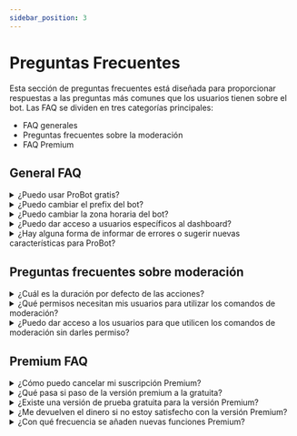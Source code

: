 ```yaml
---
sidebar_position: 3
---
```


# Preguntas Frecuentes

Esta sección de preguntas frecuentes está diseñada para proporcionar respuestas a las preguntas más comunes que los usuarios tienen sobre el bot. Las FAQ se dividen en tres categorías principales:

- FAQ generales
- Preguntas frecuentes sobre la moderación
- FAQ Premium

## General FAQ

<details>
  <summary>¿Puedo usar ProBot gratis?</summary>
  <p>
    Sí, ProBot puede utilizarse de forma gratuita. Sin embargo, algunas características pueden requerir una suscripción premium para acceder. Puedes
    consultar los precios y las opciones de suscripción en <a href="https://probot.io/premium">Página Premium</a>.
  </p>
</details>

<details>
  <summary>¿Puedo cambiar el prefix del bot?</summary>
  <p>
    Lamentablemente, el bot ya no utiliza prefix. En su lugar, hemos implementado el uso de comandos de barra diagonal de discord. Sin embargo, los
    usuarios pueden establecer alias para sus comandos favoritos y utilizarlos como alternativa.
  </p>
</details>

<details>
  <summary>¿Puedo cambiar la zona horaria del bot?</summary>
  <p>En este momento, no es posible cambiar la zona horaria del bot. La zona horaria por defecto es UTC+3.</p>
</details>

<details>
  <summary>¿Puedo dar acceso a usuarios específicos al dashboard?</summary>
  <p>
    Sólo los usuarios con permiso de administrador pueden acceder al panel de control. Para conceder acceso a usuarios específicos, cree un rol y
    asígneselo.
  </p>
</details>

<details>
  <summary>¿Hay alguna forma de informar de errores o sugerir nuevas características para ProBot?</summary>
  <p>
    Sí, puedes informar de errores o sugerir nuevas funciones uniéndote al servidor oficial <a href="https://discord.gg/probot">ProBot Support</a>,
    donde podrás compartir tus comentarios con los desarrolladores y otros miembros de la comunidad.
  </p>
</details>

## Preguntas frecuentes sobre moderación

<details>
  <summary>¿Cuál es la duración por defecto de las acciones?</summary>
  <p>Si no se especifica ningún tiempo, la duración por defecto de las acciones es de tres meses.</p>
</details>

<details>
  <summary>¿Qué permisos necesitan mis usuarios para utilizar los comandos de moderación?</summary>
  <p>
    Los permisos necesarios para cada comando de moderación varían. Para determinar el permiso necesario, los usuarios pueden intentar utilizar el
    comando y recibir un mensaje de error indicando el permiso necesario.
  </p>
</details>

<details>
  <summary>¿Puedo dar acceso a los usuarios para que utilicen los comandos de moderación sin darles permiso?</summary>
  <p>
    Sí, es posible dar a los usuarios acceso para usar los comandos de moderación sin darles permiso. El bot tiene una opción llamada Mod Roles que
    permite a los usuarios especificar los roles que están autorizados a utilizar todos los comandos de moderación.
  </p>
</details>

## Premium FAQ

<details>
  <summary>¿Cómo puedo cancelar mi suscripción Premium?</summary>
  <p>
    Puedes cancelar tu suscripción premium accediendo a la página de gestión premium del sitio web del bot y seleccionando la opción Editar del bot
    deseado y, a continuación, Cancelar suscripción. Una vez cancelada la suscripción, ya no se te cobrará y tus funciones premium se desactivarán
    cuando expire la duración del bot.
  </p>
</details>

<details>
  <summary>¿Qué pasa si paso de la versión premium a la gratuita?</summary>
  <p>
    Si pasas de la versión Premium a la gratuita, perderás el acceso a todas las funciones Premium. Tus datos no se borrarán, pero quedarán bloqueados
    hasta que vuelvas a actualizar.
  </p>
</details>

<details>
  <summary>¿Existe una versión de prueba gratuita para la versión Premium?</summary>
  <p>Lamentablemente, no hay versión de prueba gratuita para la versión Premium.</p>
</details>

<details>
  <summary>¿Me devuelven el dinero si no estoy satisfecho con la versión Premium?</summary>
  <p>
    Los reembolsos se estudiarán caso por caso. Si desea solicitar un reembolso, póngase en contacto con nuestro{" "}
    <a href="https://discord.gg/probot">Equipo de Soporte</a> indicando el motivo de su solicitud.
  </p>
</details>

<details>
  <summary>¿Con qué frecuencia se añaden nuevas funciones Premium?</summary>
  <p>
    Periódicamente se añaden nuevas funciones premium, pero no hay un calendario establecido para su incorporación. Para mantenerte informado sobre
    las nuevas funciones y actualizaciones, puedes unirte al servidor oficial <a href="https://discord.gg/probot">Probot Support</a>, donde los
    desarrolladores y miembros de la comunidad comparten noticias e información sobre el bot.
  </p>
</details>

